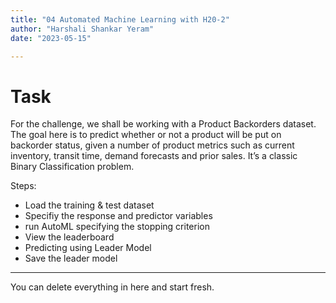 ```yaml
---
title: "04 Automated Machine Learning with H20-2"
author: "Harshali Shankar Yeram"
date: "2023-05-15"

---
```

# Task

For the challenge, we shall be working with a Product Backorders dataset. The goal here is to predict whether or not a product will be put on backorder status, given a number of product metrics such as current inventory, transit time, demand forecasts and prior sales. It’s a classic Binary Classification problem. 

Steps:

* Load the training & test dataset
* Specifiy the response and predictor variables
* run AutoML specifying the stopping criterion
* View the leaderboard
* Predicting using Leader Model
* Save the leader model

---

::: callout-note
You can delete everything in here and start fresh.
:::
